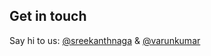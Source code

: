 ## Get in touch

Say hi to us: [@sreekanthnaga](https://twitter.com/sreekanthnaga) & [@varunkumar](https://twitter.com/varunkumar/)
